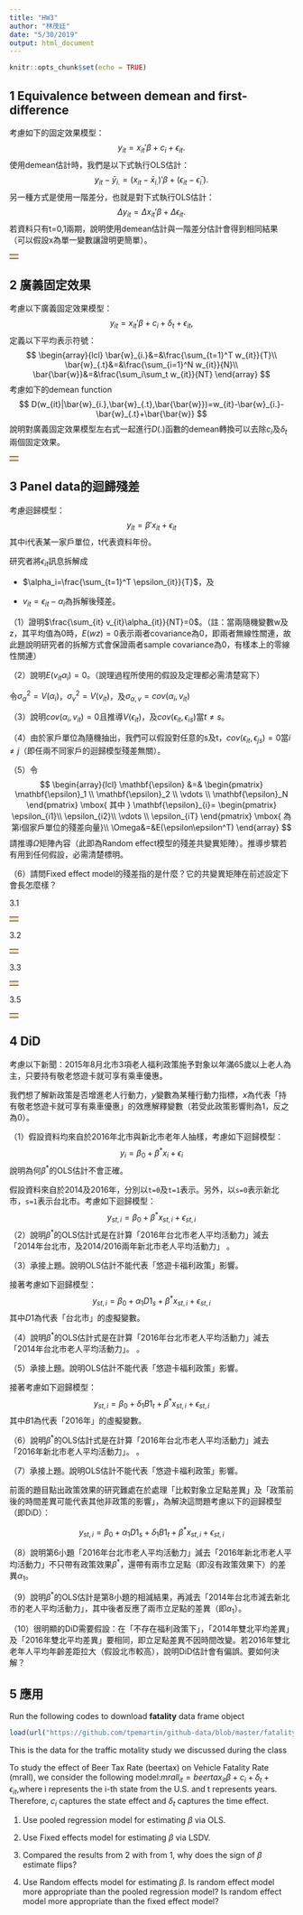 ```yaml
---
title: "HW3"
author: "林茂廷"
date: "5/30/2019"
output: html_document
---
```


```r
knitr::opts_chunk$set(echo = TRUE)
```

## 1 Equivalence between demean and first-difference
考慮如下的固定效果模型：
$$y_{it}=x_{it}'\beta+c_{i}+\epsilon_{it}.$$
使用demean估計時，我們是以下式執行OLS估計： $$y_{it}-\bar{y}_{i.}=(x_{it}-\bar{x}_{i.})'\beta+(\epsilon_{it}-\bar{\epsilon}_{i.}).$$ 
另一種方式是使用一階差分，也就是對下式執行OLS估計：
$$\Delta y_{it}=\Delta x_{it}'\beta+\Delta \epsilon_{it}.$$
若資料只有t=0,1兩期，說明使用demean估計與一階差分估計會得到相同結果（可以假設x為單一變數讓證明更簡單）。

<table><tr><td bgcolor=#F5DEB3>
\begin{align}
&\bar{y_i}=\frac{\Sigma^T_{t=1}y_{it}}{T}\\
&\bar{c_i}=\frac{\Sigma{c_i}}{T}=\frac{Tc_i}{T}=c_i\\
&\bar{\epsilon_i}=\frac{\Sigma^T_{t=1}\epsilon_i}{T}\\
&\bar{x}_{it}=\frac{\Sigma^T_{t=1}x_i}{T}\\
&\mbox{其原本的式子}y_{it}=x_{it}'\beta+c_i+\epsilon_{it}\\
&\mbox{用demean方法就是每一個變數}\\
&(y_{it},x_{it},c_i,\epsilon_{it})\mbox{減其平均數}\\
&(y_{it}-\bar{y}_i)=(x_{it}-\bar{x}_i)\beta+(c_i-\bar{c}_i)+(\epsilon_{it}-\bar{\epsilon}_i)\\
&=(x_{it}-\bar{x}_i)\beta+(c_i-c_i)+(\epsilon_{it}-\bar{\epsilon}_i)\\
&=(x_{it}-\bar{x}_i)\beta+(\epsilon_{it}-\bar{\epsilon}_i)\\
\\
&\mbox{差分最小平方法:}\\
&\mbox{設 t=0 以及 t=1，則}\\
&y_{i1}=x_{i1}'\beta+c_{i1}+\epsilon_{i1}(\mbox{A式})\\
&y_{i1}=x_{i1}'\beta+c_{i1}+\epsilon_{i1}(\mbox{B式})\\
&\Rightarrow\mbox{A式-B式}\\
&(y_{i1}-y_{i0})=(x_{i1}'\beta-x_{i0}'\beta)+(c_{i1}-c_{i0})+(\epsilon_{i1}-\epsilon_{i0})\\
&(y_{i1}-y_{i0})=(x_{i1}'\beta-x_{i0}'\beta)+(\epsilon_{i1}-\epsilon_{i0})\\
&\mbox{其}c_{i1}=c_{i0}\mbox{是因為}c_i\mbox{是固定效果，不會因時間而做改變}\\
&\mbox{由上可知，demean方法以及差分最小平方法下的}\beta{會一樣}
\end{align}
</td></tr></table>

## 2 廣義固定效果
考慮以下廣義固定效果模型： 
$$y_{it}=x_{it}'\beta+c_{i}+\delta_{t}+\epsilon_{it},$$
定義以下平均表示符號：
$$
\begin{array}{lcl}
\bar{w}_{i.}&=&\frac{\sum_{t=1}^T w_{it}}{T}\\
\bar{w}_{.t}&=&\frac{\sum_{i=1}^N w_{it}}{N}\\
\bar{\bar{w}}&=&\frac{\sum_i\sum_t w_{it}}{NT}
\end{array}
$$
考慮如下的demean function 
$$
D(w_{it}|\bar{w}_{i.},\bar{w}_{.t},\bar{\bar{w}})=w_{it}-\bar{w}_{i.}-\bar{w}_{.t}+\bar{\bar{w}}
$$
說明對廣義固定效果模型左右式一起進行$D(.)$函數的demean轉換可以去除$c_i$及$\delta_t$兩個固定效果。

<table><tr><td bgcolor=#F5DEB3>
\begin{align}
&y_{it}=x_{it}'\beta+c_{i}+\delta_{t}+\epsilon_{it}\\
\\
&\bar{w}_{i,}=\frac{\sum_{i=1}^T w_{it}}{T}\\
&\bar{w}_{t,}=\frac{\sum_{i=1}^N w_{it}}{N}\\
&\bar{w}=\frac{\sum_i\sum_t w_{it}}{NT}\\
\\
&y_{it}-\bar{y}_i-\bar{y}_t+\bar{y}\\
&=(x_{it}-\bar{x}_i-\bar{x}_t+\bar{x})'\beta+(c_i-c_i-i+i)+
(\delta_{t}-\delta_{t}-\bar{\delta}+\bar{\delta})+
(\epsilon_{it}-\epsilon_{i}-\epsilon_{t}+\bar{\epsilon})\\
&=(y_{it}-\bar{y}_{i}-\bar{y}_{t}+\bar{y})\\
&=(x_it-\bar{x}_{i}-\bar{x}_{t}+\bar{x})'\beta+
(\epsilon_{it}-\bar{\epsilon}_{i}-\bar{\epsilon}_{t}+\bar{\epsilon})
\end{align}
</td></tr></table>

## 3 Panel data的迴歸殘差
考慮迴歸模型：
$$
y_{it}=\beta'x_{it}+\epsilon_{it}
$$
其中i代表某一家戶單位，t代表資料年份。

研究者將$\epsilon_{it}$訊息拆解成

  * $\alpha_i=\frac{\sum_{t=1}^T \epsilon_{it}}{T}$，及
  
  * $v_{it}=\epsilon_{it}-\alpha_i$為拆解後殘差。
  
（1）證明$\frac{\sum_{it} v_{it}\alpha_{it}}{NT}=0$。（註：當兩隨機變數w及z，其平均值為0時，$E(wz)=0$表示兩者covariance為0，即兩者無線性關連，故此題說明研究者的拆解方式會保證兩者sample covariance為0，有樣本上的零線性關連）

（2）說明$E(v_{it}\alpha_i)=0$。（說理過程所使用的假設及定理都必需清楚寫下） 

令$\sigma_{\alpha}^2=V(\alpha_i)$，$\sigma_{v}^2=V(v_{it})$，及$\sigma_{\alpha,v}=cov(\alpha_i,v_{it})$

（3）說明$cov(\alpha_i,v_{it})=0$且推導$V(\epsilon_{it})$，及$cov(\epsilon_{it},\epsilon_{is})$當$t\neq s$。

（4）由於家戶單位為隨機抽出，我們可以假設對任意的s及t，$cov(\epsilon_{it},\epsilon_{js})=0$當$i\neq j$（即任兩不同家戶的迴歸模型殘差無關）。

（5）令
$$
\begin{array}{lcl}
\mathbf{\epsilon} &=&
\begin{pmatrix}
\mathbf{\epsilon}_1 \\ \mathbf{\epsilon}_2 \\ \vdots \\ \mathbf{\epsilon}_N
\end{pmatrix}
\mbox{ 其中 }
\mathbf{\epsilon}_{i}=
\begin{pmatrix}
\epsilon_{i1}\\ \epsilon_{i2}\\ \vdots \\ \epsilon_{iT}
\end{pmatrix}
\mbox{ 為第i個家戶單位的殘差向量}\\
\Omega&=&E(\epsilon\epsilon^T)
\end{array}
$$
請推導$\Omega$矩陣內容（此即為Random effect模型的殘差共變異矩陣）。推導步驟若有用到任何假設，必需清楚標明。

（6）請問Fixed effect model的殘差指的是什麼？它的共變異矩陣在前述設定下會長怎麼樣？

3.1
<table><tr><td bgcolor=#F5DEB3>
\begin{align}
&將v_{it}=\epsilon_{it}-\alpha_{it}代入\frac{\sum_{it}(v_{it})(\alpha_{it})}{NT}，得出\frac{\sum_{it}(\epsilon_{it}-\alpha_{i})(\alpha_{it})}{NT}，此為(1)式\\
&因為\alpha_{i}=\frac{\sum_{i=1}^T \epsilon_{it}}{T}=\bar{\epsilon_{i}} 代入(1)\\
&=\frac{\sum_{it}(\epsilon_{it}-\bar{epsilon_{i}})(\alpha_{it})}{NT}\\
&取期望值=\frac{\sum_{it}\alpha_{it}[E(\epsilon_{it}-\bar{\epsilon}_i)]}{NT}=0\\
&故v_{it}和\alpha_{it}樣本covariance為零，有樣本上的零線性關聯
\end{align}
</td></tr></table>

3.2
<table><tr><td bgcolor=#F5DEB3>
\begin{align}
&因為\alpha_{i}=\frac{\sum_{i=1}^T\epsilon_{it}}{T}, v_{it}=\epsilon_{it}-\alpha_{i}\\
&故E(v_{it}\alpha_{i})=E((\epsilon_{it}-\frac{\sum_{i=1}^T\epsilon_{it}}{T})(\frac{\sum_{i=1}^T\epsilon_{it}}{T})\\
&=E(\epsilon_{it}-\bar{\epsilon}_i)E(\bar{\epsilon}_i)\\
&因為前項為零，故整項為零
\end{align}
</td></tr></table>

3.3
<table><tr><td bgcolor=#F5DEB3>
\begin{align}
&(1)因為上一題已得出E(v_{it}\alpha_{i})=0，表示covariance(\alpha_{i},v_{it})=0\\
&(2)因為\alpha_i=\frac{\sum_{i=1}^T\epsilon_{it}}{T}, v_{it}=\epsilon_{it}-\alpha_{i}\\
&可得\epsilon_{it}=v_{it}+\alpha_{i}\\
&求v(\epsilon_{it})=v(v_{it}+\alpha_{i})\\
&=v(v_{it}+\alpha_{i})\\
&=v(v_{it})+2Cov(v_{it},\alpha_{i})+v(\alpha_{i})\\
&={\sigma_v}^2+{\sigma_\alpha}^2\\
&(3)Cov(\epsilon_{it},\epsilon_{is})\\
&=Cov[v_{it}+\alpha_{i},(v_{is}+\alpha_{i})]\\
&=0+0+0+Var(\alpha_{i})\\
&={\sigma_{\alpha}}^2
\end{align}
</td></tr></table>

3.5
<table><tr><td bgcolor=#F5DEB3>
\begin{align}
&\mbox{因為}\\
&{\epsilon} =
\begin{pmatrix}
{\epsilon}_1 \\{\epsilon}_2 \\ \vdots \\{\epsilon}_N
\end{pmatrix}\\
&\mbox{故}
\Omega=E(\epsilon\epsilon^T)\\
&=E\begin{pmatrix}
\begin{bmatrix}
{\epsilon}_1 \\{\epsilon}_2 \\ \vdots \\{\epsilon}_N
\end{bmatrix}
\begin{bmatrix}
\epsilon_1,\epsilon_2,\dots,\epsilon_N
\end{bmatrix}
\end{pmatrix}
=E\begin{bmatrix}
E\epsilon^2_1&E(\epsilon_1\epsilon_2)&E(\epsilon_1\epsilon_3)&\dots&E(\epsilon_1\epsilon_N)\\
E(\epsilon_2\epsilon_1)&E(\epsilon^2_2)\\
\vdots&&\ddots\\
\vdots&&&\ddots\\
E(\epsilon_N\epsilon_1)&&&&E(\epsilon^2_N)
\end{bmatrix}\\
&\mbox{其中}\epsilon_i=
\begin{pmatrix}
{\epsilon}_{i1} \\{\epsilon}_{i2} \\ \vdots \\{\epsilon}_{iN}
\end{pmatrix}
\end{align}
</td></tr></table>

## 4 DiD
考慮以下新聞：2015年8月北市3項老人福利政策施予對象以年滿65歲以上老人為主，只要持有敬老悠遊卡就可享有乘車優惠。

我們想了解新政策是否增進老人行動力，$y$變數為某種行動力指標，$x$為代表「持有敬老悠遊卡就可享有乘車優惠」的效應解釋變數（若受此政策影響則為1，反之為0）。

（1）假設資料均來自於2016年北市與新北市老年人抽樣，考慮如下迴歸模型：
$$
y_i=\beta_0+\beta^*x_i+\epsilon_i
$$
說明為何$\beta^*$的OLS估計不會正確。

假設資料來自於2014及2016年，分別以`t=0`及`t=1`表示。另外，以`s=0`表示新北市，`s=1`表示台北市。考慮如下迴歸模型：
$$
y_{st,i}=\beta_0+\beta^*x_{st,i}+\epsilon_{st,i}
$$
（2）說明$\beta^*$的OLS估計式是在計算「2016年台北市老人平均活動力」減去「2014年台北市，及2014/2016兩年新北市老人平均活動力」
。

（3）承接上題。說明OLS估計不能代表「悠遊卡福利政策」影響。

接著考慮如下迴歸模型：
$$
y_{st,i}=\beta_0+\alpha_1D1_s+\beta^*x_{st,i}+\epsilon_{st,i}
$$
其中$D1$為代表「台北市」的虛擬變數。

（4）說明$\beta^*$的OLS估計式是在計算「2016年台北市老人平均活動力」減去「2014年台北市老人平均活動力」。
。

（5）承接上題。說明OLS估計不能代表「悠遊卡福利政策」影響。

接著考慮如下迴歸模型：
$$
y_{st,i}=\beta_0+\delta_1B1_t+\beta^*x_{st,i}+\epsilon_{st,i}
$$
其中$B1$為代表「2016年」的虛擬變數。

（6）說明$\beta^*$的OLS估計式是在計算「2016年台北市老人平均活動力」減去「2016年新北市老人平均活動力」。
。

（7）承接上題。說明OLS估計不能代表「悠遊卡福利政策」影響。

前面的題目點出政策效果的研究難處在於處理「比較對象立足點差異」及「政策前後的時間差異可能代表其他非政策的影響」，為解決這問題考慮以下的迴歸模型（即DiD）：

$$
y_{st,i}=\beta_0+\alpha_1 D1_s+\delta_1 B1_t+\beta^*x_{st,i}+\epsilon_{st,i}
$$

（8）說明第6小題「2016年台北市老人平均活動力」減去「2016年新北市老人平均活動力」不只帶有政策效果$\beta^*$，還帶有兩市立足點（即沒有政策效果下）的差異$\alpha_1$。

（9）說明$\beta^*$的OLS估計是第8小題的相減結果，再減去「2014年台北市減去新北市的老人平均活動力」，其中後者反應了兩市立足點的差異（即$\alpha_1$）。

（10）很明顯的DiD需要假設：在「不存在福利政策下」，「2014年雙北平均差異」及「2016年雙北平均差異」要相同，即立足點差異不因時間改變。若2016年雙北老年人平均年齡差距拉大（假設北市較高），說明DiD估計會有偏誤。要如何決解？


## 5 應用
Run the following codes to download **fatality** data frame object
```r
load(url("https://github.com/tpemartin/github-data/blob/master/fatality.Rdata?raw=true"))
```

This is the data for the traffic motality study we discussed during the class

To study the effect of Beer Tax Rate (beertax) on Vehicle Fatality Rate (mrall), we consider the following model:$mrall_{it}=beertax_{it}\beta+c_{i}+\delta_{t}+\epsilon_{it}$,where i represents the i-th state from the U.S. and t represents years. Therefore, $c_{i}$ captures the state effect and $\delta_{t}$ captures the time effect.

1. Use pooled regression model for estimating $\beta$ via OLS.

2. Use Fixed effects model for estimating $\beta$ via LSDV.

3. Compared the results from 2 with from 1, why does the sign of $\beta$ estimate flips?

4. Use Random effects model for estimating $\beta$. Is random effect model more appropriate than the pooled regression model? Is random effect model more appropriate than the fixed effect model?
